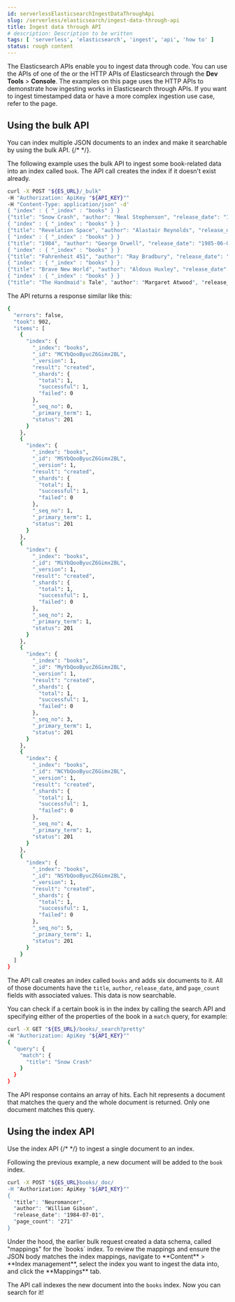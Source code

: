 ```yaml
---
id: serverlessElasticsearchIngestDataThroughApi
slug: /serverless/elasticsearch/ingest-data-through-api
title: Ingest data through API
# description: Description to be written
tags: [ 'serverless', 'elasticsearch', 'ingest', 'api', 'how to' ]
status: rough content
---
```



<InReview />

The Elasticsearch APIs enable you to ingest data through code.
You can use the APIs of one of the 
<DocLink id="serverlessElasticsearchClients" text="language clients"/> or the 
HTTP APIs of Elasticsearch through the **Dev Tools** > **Console**. The examples 
on this page uses the HTTP APIs to demonstrate how ingesting works in 
Elasticsearch through APIs. If you want to ingest timestamped data or have a 
more complex ingestion use case, refer to the 
<DocLink id="serverlessElasticsearchIngestDataThroughIntegrations" /> page.


## Using the bulk API

You can index multiple JSON documents to an index and make it searchable by 
using the bulk API.
{/* <DocLink id="" text="bulk API"/> */}.

The following example uses the bulk API to ingest some book-related data into an 
index called `book`. The API call creates the index if it doesn't exist already.

```bash
curl -X POST "${ES_URL}/_bulk" 
-H "Authorization: ApiKey "${API_KEY}""
-H "Content-Type: application/json" -d'
{ "index" : { "_index" : "books" } }
{"title": "Snow Crash", "author": "Neal Stephenson", "release_date": "1992-06-01", "page_count": 470}
{ "index" : { "_index" : "books" } }
{"title": "Revelation Space", "author": "Alastair Reynolds", "release_date": "2000-03-15", "page_count": 585}
{ "index" : { "_index" : "books" } }
{"title": "1984", "author": "George Orwell", "release_date": "1985-06-01", "page_count": 328}
{ "index" : { "_index" : "books" } }
{"title": "Fahrenheit 451", "author": "Ray Bradbury", "release_date": "1953-10-15", "page_count": 227}
{ "index" : { "_index" : "books" } }
{"title": "Brave New World", "author": "Aldous Huxley", "release_date": "1932-06-01", "page_count": 268}
{ "index" : { "_index" : "books" } }
{"title": "The Handmaid's Tale", "author": "Margaret Atwood", "release_date": "1985-06-01", "page_count": 311}
```

The API returns a response similar like this:

```bash
{
  "errors": false,
  "took": 902,
  "items": [
    {
      "index": {
        "_index": "books",
        "_id": "MCYbQooByucZ6Gimx2BL",
        "_version": 1,
        "result": "created",
        "_shards": {
          "total": 1,
          "successful": 1,
          "failed": 0
        },
        "_seq_no": 0,
        "_primary_term": 1,
        "status": 201
      }
    },
    {
      "index": {
        "_index": "books",
        "_id": "MSYbQooByucZ6Gimx2BL",
        "_version": 1,
        "result": "created",
        "_shards": {
          "total": 1,
          "successful": 1,
          "failed": 0
        },
        "_seq_no": 1,
        "_primary_term": 1,
        "status": 201
      }
    },
    {
      "index": {
        "_index": "books",
        "_id": "MiYbQooByucZ6Gimx2BL",
        "_version": 1,
        "result": "created",
        "_shards": {
          "total": 1,
          "successful": 1,
          "failed": 0
        },
        "_seq_no": 2,
        "_primary_term": 1,
        "status": 201
      }
    },
    {
      "index": {
        "_index": "books",
        "_id": "MyYbQooByucZ6Gimx2BL",
        "_version": 1,
        "result": "created",
        "_shards": {
          "total": 1,
          "successful": 1,
          "failed": 0
        },
        "_seq_no": 3,
        "_primary_term": 1,
        "status": 201
      }
    },
    {
      "index": {
        "_index": "books",
        "_id": "NCYbQooByucZ6Gimx2BL",
        "_version": 1,
        "result": "created",
        "_shards": {
          "total": 1,
          "successful": 1,
          "failed": 0
        },
        "_seq_no": 4,
        "_primary_term": 1,
        "status": 201
      }
    },
    {
      "index": {
        "_index": "books",
        "_id": "NSYbQooByucZ6Gimx2BL",
        "_version": 1,
        "result": "created",
        "_shards": {
          "total": 1,
          "successful": 1,
          "failed": 0
        },
        "_seq_no": 5,
        "_primary_term": 1,
        "status": 201
      }
    }
  ]
}
```

The API call creates an index called `books` and adds six documents to it. All of 
those documents have the `title`, `author`, `release_date`, and `page_count` 
fields with associated values. This data is now searchable.

You can check if a certain book is in the index by calling the search API and 
specifying either of the properties of the book in a `match` query, for example:

```bash
curl -X GET "${ES_URL}/books/_search?pretty"
-H "Authorization: ApiKey "${API_KEY}""
{
  "query": {
    "match": {
      "title": "Snow Crash"
    }
  }
}
```

The API response contains an array of hits. Each hit represents a document that matches the query and the whole document is returned. Only one document matches this query.


## Using the index API

Use the index API
{/* <DocLink id="" text="index API"/> */}
to ingest a single document to an index.

Following the previous example, a new document will be added to the `book` 
index.

```bash
curl -X POST "${ES_URL}books/_doc/
-H "Authorization: ApiKey "${API_KEY}""
{
  "title": "Neuromancer",
  "author": "William Gibson",
  "release_date": "1984-07-01",
  "page_count": "271"
}
```

<DocCallOut>
Under the hood, the earlier bulk request created a data schema, called "mappings" for the `books` index.
To review the mappings and ensure the JSON body matches the index mappings, navigate to **Content** > **Index management**, select the index you want to ingest the data into, and click the **Mappings** tab.
</DocCallOut>

The API call indexes the new document into the `books` index. Now you can search 
for it!